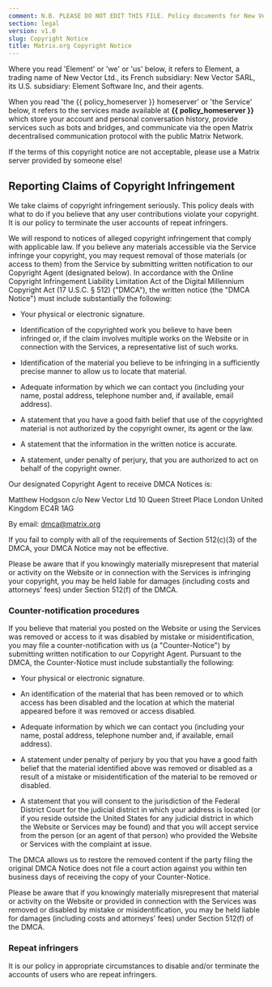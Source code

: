 ```yaml
---
comment: N.B. PLEASE DO NOT EDIT THIS FILE. Policy documents for New Vector are canonically represented in https://github.com/vector-im/policies. Thanks!
section: legal
version: v1.0
slug: Copyright Notice
title: Matrix.org Copyright Notice
---
```


Where you read 'Element' or 'we' or 'us' below, it refers to Element, a trading name of New Vector Ltd., its French subsidiary: New Vector SARL, its U.S. subsidiary: Element Software Inc, and their agents.

When you read 'the {{ policy_homeserver }} homeserver' or 'the Service' below, it refers to the services made available at **{{ policy_homeserver }}** which store your account and personal conversation history, provide services such as bots and bridges, and communicate via the open Matrix decentralised communication protocol with the public Matrix Network.

If the terms of this copyright notice are not acceptable, please use a Matrix server provided by someone else!

## Reporting Claims of Copyright Infringement

We take claims of copyright infringement seriously. This policy deals with what to do if you believe that any user contributions violate your copyright. It is our policy to terminate the user accounts of repeat infringers.

We will respond to notices of alleged copyright infringement that comply with applicable law. If you believe any materials accessible via the Service infringe your copyright, you may request removal of those materials (or access to them) from the Service by submitting written notification to our Copyright Agent (designated below). In accordance with the Online Copyright Infringement Liability Limitation Act of the Digital Millennium Copyright Act (17 U.S.C. § 512) ("DMCA"), the written notice (the "DMCA Notice") must include substantially the following:

* Your physical or electronic signature.

* Identification of the copyrighted work you believe to have been infringed or, if the claim involves multiple works on the Website or in connection with the Services, a representative list of such works.

* Identification of the material you believe to be infringing in a sufficiently precise manner to allow us to locate that material.

* Adequate information by which we can contact you (including your name, postal address, telephone number and, if available, email address).

* A statement that you have a good faith belief that use of the copyrighted material is not authorized by the copyright owner, its agent or the law.

* A statement that the information in the written notice is accurate.

* A statement, under penalty of perjury, that you are authorized to act on behalf of the copyright owner.

Our designated Copyright Agent to receive DMCA Notices is:

Matthew Hodgson
c/o New Vector Ltd
10 Queen Street Place
London
United Kingdom
EC4R 1AG

By email: dmca@matrix.org

If you fail to comply with all of the requirements of Section 512(c)(3) of the DMCA, your DMCA Notice may not be effective.

Please be aware that if you knowingly materially misrepresent that material or activity on the Website or in connection with the Services is infringing your copyright, you may be held liable for damages (including costs and attorneys' fees) under Section 512(f) of the DMCA.

### Counter-notification procedures

If you believe that material you posted on the Website or using the Services was removed or access to it was disabled by mistake or misidentification, you may file a counter-notification with us (a "Counter-Notice") by submitting written notification to our Copyright Agent. Pursuant to the DMCA, the Counter-Notice must include substantially the following:

* Your physical or electronic signature.

* An identification of the material that has been removed or to which access has been disabled and the location at which the material appeared before it was removed or access disabled.

* Adequate information by which we can contact you (including your name, postal address, telephone number and, if available, email address).

* A statement under penalty of perjury by you that you have a good faith belief that the material identified above was removed or disabled as a result of a mistake or misidentification of the material to be removed or disabled.

* A statement that you will consent to the jurisdiction of the Federal District Court for the judicial district in which your address is located (or if you reside outside the United States for any judicial district in which the Website or Services may be found) and that you will accept service from the person (or an agent of that person) who provided the Website or Services with the complaint at issue.

The DMCA allows us to restore the removed content if the party filing the original DMCA Notice does not file a court action against you within ten business days of receiving the copy of your Counter-Notice.

Please be aware that if you knowingly materially misrepresent that material or activity on the Website or provided in connection with the Services was removed or disabled by mistake or misidentification, you may be held liable for damages (including costs and attorneys' fees) under Section 512(f) of the DMCA.

### Repeat infringers

It is our policy in appropriate circumstances to disable and/or terminate the accounts of users who are repeat infringers.
